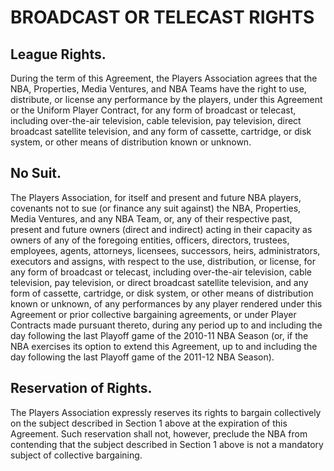 # BROADCAST OR TELECAST RIGHTS

## League Rights.

During the term of this Agreement, the Players Association agrees that the NBA, Properties, Media Ventures, and NBA Teams have the right to use, distribute, or license any performance by the players, under this Agreement or the Uniform Player Contract, for any form of broadcast or telecast, including over-the-air television, cable television, pay television, direct broadcast satellite television, and any form of cassette, cartridge, or disk system, or other means of distribution known or unknown.

## No Suit.

The Players Association, for itself and present and future NBA players, covenants not to sue (or finance any suit against) the NBA, Properties, Media Ventures, and any NBA Team, or, any of their respective past, present and future owners (direct and indirect) acting in their capacity as owners of any of the foregoing entities, officers, directors, trustees, employees, agents, attorneys, licensees, successors, heirs, administrators, executors and assigns, with respect to the use, distribution, or license, for any form of broadcast or telecast, including over-the-air television, cable television, pay television, or direct broadcast satellite television, and any form of cassette, cartridge, or disk system, or other means of distribution known or unknown, of any performances by any player rendered under this Agreement or prior collective bargaining agreements, or under Player Contracts made pursuant thereto, during any period up to and including the day following the last Playoff game of the 2010-11 NBA Season (or, if the NBA exercises its option to extend this Agreement, up to and including the day following the last Playoff game of the 2011-12 NBA Season).

## Reservation of Rights.

The Players Association expressly reserves its rights to bargain collectively on the subject described in Section 1 above at the expiration of this Agreement. Such reservation shall not, however, preclude the NBA from contending that the subject described in Section 1 above is not a mandatory subject of collective bargaining.